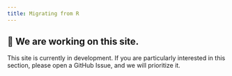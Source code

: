 ```yaml
---
title: Migrating from R
---
```


## 🚧 We are working on this site.
This site is currently in development. If you are particularly interested in this section, please open a GitHub Issue, and we will prioritize it. 